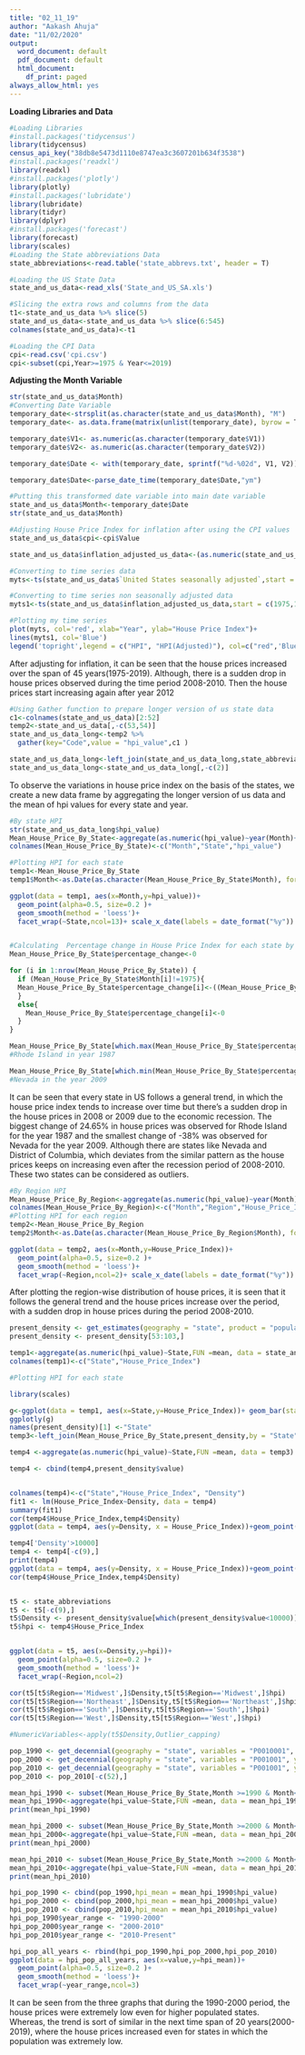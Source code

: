 ---
title: "02_11_19"
author: "Aakash Ahuja"
date: "11/02/2020"
output:
  word_document: default
  pdf_document: default
  html_document:
    df_print: paged
always_allow_html: yes
---
**Loading Libraries and Data**
```{r}
#Loading Libraries
#install.packages('tidycensus')
library(tidycensus)
census_api_key("38db8e5473d1110e8747ea3c3607201b634f3538")
#install.packages('readxl')
library(readxl)
#install.packages('plotly')
library(plotly)
#install.packages('lubridate')
library(lubridate)
library(tidyr)
library(dplyr)
#install.packages('forecast')
library(forecast)
library(scales)
#Loading the State abbreviations Data
state_abbreviations<-read.table('state_abbrevs.txt', header = T)

#Loading the US State Data
state_and_us_data<-read_xls('State_and_US_SA.xls')

#Slicing the extra rows and columns from the data
t1<-state_and_us_data %>% slice(5)
state_and_us_data<-state_and_us_data %>% slice(6:545)
colnames(state_and_us_data)<-t1

#Loading the CPI Data
cpi<-read.csv('cpi.csv')
cpi<-subset(cpi,Year>=1975 & Year<=2019)
```

**Adjusting the Month Variable**
```{r}
str(state_and_us_data$Month)
#Converting Date Variable
temporary_date<-strsplit(as.character(state_and_us_data$Month), "M")
temporary_date<- as.data.frame(matrix(unlist(temporary_date), byrow = T, ncol = 2))

temporary_date$V1<- as.numeric(as.character(temporary_date$V1))
temporary_date$V2<- as.numeric(as.character(temporary_date$V2))

temporary_date$Date <- with(temporary_date, sprintf("%d-%02d", V1, V2))

temporary_date$Date<-parse_date_time(temporary_date$Date,"ym")

#Putting this transformed date variable into main date variable
state_and_us_data$Month<-temporary_date$Date
str(state_and_us_data$Month)
```

```{r}
#Adjusting House Price Index for inflation after using the CPI values
state_and_us_data$cpi<-cpi$Value

state_and_us_data$inflation_adjusted_us_data<-(as.numeric(state_and_us_data$`United States seasonally adjusted`) * 174.600)/state_and_us_data$cpi
```


```{r}
#Converting to time series data
myts<-ts(state_and_us_data$`United States seasonally adjusted`,start = c(1975,1), end = c(2019,12), frequency = 12)

#Converting to time series non seasonally adjusted data
myts1<-ts(state_and_us_data$inflation_adjusted_us_data,start = c(1975,1), end = c(2019,12), frequency = 12)

#Plotting my time series
plot(myts, col='red', xlab="Year", ylab="House Price Index")+
lines(myts1, col='Blue')
legend('topright',legend = c("HPI", "HPI(Adjusted)"), col=c("red",'Blue'))
```
After adjusting for inflation, it can be seen that the house prices increased over the span of 45 years(1975-2019). Although, there is a sudden drop in house prices observed during the time period 2008-2010. Then the house prices start increasing again after year 2012


```{r}
#Using Gather function to prepare longer version of us state data
c1<-colnames(state_and_us_data)[2:52]
temp2<-state_and_us_data[,-c(53,54)]
state_and_us_data_long<-temp2 %>%
  gather(key="Code",value = "hpi_value",c1 )

state_and_us_data_long<-left_join(state_and_us_data_long,state_abbreviations,by='Code')
state_and_us_data_long<-state_and_us_data_long[,-c(2)]
```

To observe the variations in house price index on the basis of the states, we create a new data frame by aggregating the longer version of us data and the mean of hpi values for every state and year.

```{r}
#By state HPI
str(state_and_us_data_long$hpi_value)
Mean_House_Price_By_State<-aggregate(as.numeric(hpi_value)~year(Month)+State,FUN =mean, data = state_and_us_data_long)
colnames(Mean_House_Price_By_State)<-c("Month","State","hpi_value")

#Plotting HPI for each state
temp1<-Mean_House_Price_By_State
temp1$Month<-as.Date(as.character(Mean_House_Price_By_State$Month), format = "%Y")

ggplot(data = temp1, aes(x=Month,y=hpi_value))+
  geom_point(alpha=0.5, size=0.2 )+
  geom_smooth(method = 'loess')+
  facet_wrap(~State,ncol=13)+ scale_x_date(labels = date_format("%y"))


#Calculating  Percentage change in House Price Index for each state by year
Mean_House_Price_By_State$percentage_change<-0

for (i in 1:nrow(Mean_House_Price_By_State)) {
  if (Mean_House_Price_By_State$Month[i]!=1975){
  Mean_House_Price_By_State$percentage_change[i]<-((Mean_House_Price_By_State$hpi_value[i]-Mean_House_Price_By_State$hpi_value[i-1])/(Mean_House_Price_By_State$hpi_value[i]))*100
  }
  else{
    Mean_House_Price_By_State$percentage_change[i]<-0
  }
}

Mean_House_Price_By_State[which.max(Mean_House_Price_By_State$percentage_change),]
#Rhode Island in year 1987

Mean_House_Price_By_State[which.min(Mean_House_Price_By_State$percentage_change),]
#Nevada in the year 2009
```
It can be seen that every state in US follows a general trend, in which the house price index tends to increase over time but there's a sudden drop in the house prices in 2008 or 2009 due to the economic recession. The biggest change of 24.65% in house prices was observed for Rhode Island for the year 1987 and the smallest change of -38% was observed for Nevada for the year 2009. Although there are states like Nevada and District of Columbia, which deviates from the similar pattern as the house prices keeps on increasing even after the recession period of 2008-2010. These two states can be considered as outliers.


```{r}
#By Region HPI
Mean_House_Price_By_Region<-aggregate(as.numeric(hpi_value)~year(Month)+Region,FUN = mean, data = state_and_us_data_long)
colnames(Mean_House_Price_By_Region)<-c("Month","Region","House_Price_Index")
#Plotting HPI for each region
temp2<-Mean_House_Price_By_Region
temp2$Month<-as.Date(as.character(Mean_House_Price_By_Region$Month), format = "%Y")

ggplot(data = temp2, aes(x=Month,y=House_Price_Index))+
  geom_point(alpha=0.5, size=0.2 )+
  geom_smooth(method = 'loess')+
  facet_wrap(~Region,ncol=2)+ scale_x_date(labels = date_format("%y"))

```
After plotting the region-wise distribution of house prices, it is seen that it follows the general trend and the house prices increase over the period, with a sudden drop in house prices during the period 2008-2010.


```{r}
present_density <- get_estimates(geography = "state", product = "population")
present_density <- present_density[53:103,]
```

```{r}

temp1<-aggregate(as.numeric(hpi_value)~State,FUN =mean, data = state_and_us_data_long)
colnames(temp1)<-c("State","House_Price_Index")

#Plotting HPI for each state

library(scales)

g<-ggplot(data = temp1, aes(x=State,y=House_Price_Index))+ geom_bar(stat = "identity")
ggplotly(g)
names(present_density)[1] <-"State"
temp3<-left_join(Mean_House_Price_By_State,present_density,by = "State")

temp4 <-aggregate(as.numeric(hpi_value)~State,FUN =mean, data = temp3)

temp4 <- cbind(temp4,present_density$value)


colnames(temp4)<-c("State","House_Price_Index", "Density")
fit1 <- lm(House_Price_Index~Density, data = temp4)
summary(fit1)
cor(temp4$House_Price_Index,temp4$Density) 
ggplot(data = temp4, aes(y=Density, x = House_Price_Index))+geom_point() + geom_smooth(method='lm',se=F) 

temp4['Density'>10000]
temp4 <- temp4[-c(9),]
print(temp4)
ggplot(data = temp4, aes(y=Density, x = House_Price_Index))+geom_point() + geom_smooth(method='loess',se=F) 
cor(temp4$House_Price_Index,temp4$Density)


t5 <- state_abbreviations
t5 <- t5[-c(9),]
t5$Density <- present_density$value[which(present_density$value<10000)]
t5$hpi <- temp4$House_Price_Index


ggplot(data = t5, aes(x=Density,y=hpi))+
  geom_point(alpha=0.5, size=0.2 )+
  geom_smooth(method = 'loess')+
  facet_wrap(~Region,ncol=2)

cor(t5[t5$Region=='Midwest',]$Density,t5[t5$Region=='Midwest',]$hpi)
cor(t5[t5$Region=='Northeast',]$Density,t5[t5$Region=='Northeast',]$hpi)
cor(t5[t5$Region=='South',]$Density,t5[t5$Region=='South',]$hpi)
cor(t5[t5$Region=='West',]$Density,t5[t5$Region=='West',]$hpi)

#NumericVariables<-apply(t5$Density,Outlier_capping)
```


```{r}

pop_1990 <- get_decennial(geography = "state", variables = "P0010001", year = 1990)
pop_2000 <- get_decennial(geography = "state", variables = "P001001", year = 2000)
pop_2010 <- get_decennial(geography = "state", variables = "P001001", year = 2010)
pop_2010 <- pop_2010[-c(52),]

mean_hpi_1990 <- subset(Mean_House_Price_By_State,Month >=1990 & Month<=2000)
mean_hpi_1990<-aggregate(hpi_value~State,FUN =mean, data = mean_hpi_1990)
print(mean_hpi_1990)

mean_hpi_2000 <- subset(Mean_House_Price_By_State,Month >=2000 & Month<=2010)
mean_hpi_2000<-aggregate(hpi_value~State,FUN =mean, data = mean_hpi_2000)
print(mean_hpi_2000)

mean_hpi_2010 <- subset(Mean_House_Price_By_State,Month >=2000 & Month<=2019)
mean_hpi_2010<-aggregate(hpi_value~State,FUN =mean, data = mean_hpi_2010)
print(mean_hpi_2010)

hpi_pop_1990 <- cbind(pop_1990,hpi_mean = mean_hpi_1990$hpi_value)
hpi_pop_2000 <- cbind(pop_2000,hpi_mean = mean_hpi_2000$hpi_value)
hpi_pop_2010 <- cbind(pop_2010,hpi_mean = mean_hpi_2010$hpi_value)
hpi_pop_1990$year_range <- "1990-2000"
hpi_pop_2000$year_range <- "2000-2010"
hpi_pop_2010$year_range <- "2010-Present"

hpi_pop_all_years <- rbind(hpi_pop_1990,hpi_pop_2000,hpi_pop_2010) 
ggplot(data = hpi_pop_all_years, aes(x=value,y=hpi_mean))+
  geom_point(alpha=0.5, size=0.2 )+
  geom_smooth(method = 'loess')+
  facet_wrap(~year_range,ncol=3)

```
It can be seen from the three graphs that during the 1990-2000 period, the house prices were extremely low even for higher populated states. Whereas, the trend is sort of similar in the next time span of 20 years(2000-2019), where the house prices increased even for states in which the population was extremely low.



